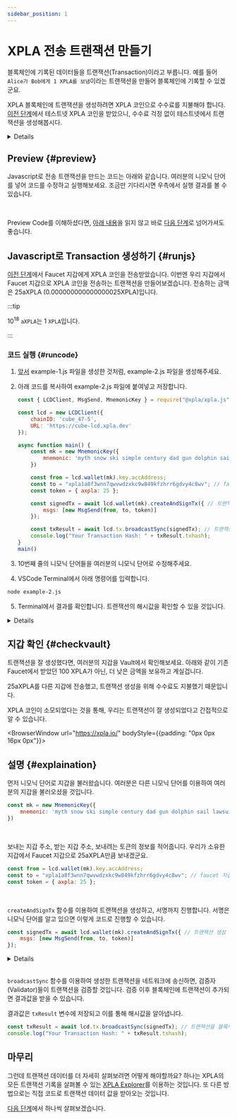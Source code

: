 ```yaml
---
sidebar_position: 1
---
```


# XPLA 전송 트랜잭션 만들기


블록체인에 기록된 데이터들을 트랜잭션(Transaction)이라고 부릅니다. 예를 들어 `Alice가 Bob에게 1 XPLA를 보냄`이라는 트랜잭션을 만들어 블록체인에 기록할 수 있겠군요. 

XPLA 블록체인에 트랜잭션을 생성하려면 XPLA 코인으로 수수료를 지불해야 합니다. [이전 단계](/docs/settings/create-wallet/get-testnet-xpla)에서 테스트넷 XPLA 코인을 받았으니, 수수료 걱정 없이 테스트넷에서 트랜잭션을 생성해봅시다. 

<Details summary="블록체인에 트랜잭션을 생성하려면 왜 수수료를 지불해야 하나요?">

블록체인에 트랜잭션이 어떻게 생성되는지 예시로 살펴봅시다. `Alice가 Bob에게 1 XPLA를 보냄`이라는 트랜잭션을 네트워크에 알립니다(BroadCast). 그렇다면 Alice가 1 XPLA 이상을 보유하고 있는지, Alice가 트랜잭션을 생성한 것이 맞는지 등 트랜잭션에 대해 검증할 필요가 있습니다.

트랜잭션을 검증하는 역할을 [검증자(Validator)](https://docs.xpla.io/docs/full-node/manage-a-validator/validator-faq/)들이 담당합니다. 검증자들은 모든 블록체인 데이터를 확인하여, 새로 블록에 담을 트랜잭션에 문제가 없는지를 검증합니다.

검증자들은 [블록체인의 시작부터 현재까지 기록된 모든 데이터를 저장](https://docs.xpla.io/docs/full-node/run-a-full-node/overview/)하고 있으면서, 네트워크에서 계속 트랜잭션을 받아 검증하기 때문에 많은 컴퓨팅 자원이 필요합니다. 우리는 컴퓨팅 자원을 사용하지 않는 대신에, 수수료를 지불하여 검증자들에게 트랜잭션 생성을 요청합니다. 이를 PoS(Proof of Stake) 방식이라고 합니다.

또한 수수료는 악의적인 공격자가 트랜잭션을 무한히 발생시켜 블록체인 네트워크에 부하를 걸지 못하도록 방지하는 역할도 있습니다. 

</Details>

## Preview {#preview}

Javascript로 전송 트랜잭션을 만드는 코드는 아래와 같습니다. 여러분의 니모닉 단어를 넣어 코드를 수정하고 실행해보세요. 조금만 기다리시면 우측에서 실행 결과를 볼 수 있습니다.

<Ex02 />

<br/>

Preview Code를 이해하셨다면, [아래 내용](/docs/settings/create-testnet-transaction/send-tx#runjs)을 읽지 않고 바로 [다음 단계](/docs/settings/create-testnet-transaction/check-tx-in-explorer)로 넘어가셔도 좋습니다.


## Javascript로 Transaction 생성하기 {#runjs}

[이전 단계](/docs/settings/create-wallet/get-testnet-xpla)에서 Faucet 지갑에게 XPLA 코인을 전송받았습니다. 이번엔 우리 지갑에서 Faucet 지갑으로 XPLA 코인을 전송하는 트랜잭션을 만들어보겠습니다. 전송하는 금액은 25aXPLA (0.000000000000000025XPLA)입니다.

:::tip

10<sup>18</sup> `aXPLA`는 1 `XPLA`입니다.

:::

### 코드 실행 {#runcode}

1. [앞서](/docs/settings/create-wallet/create-wallet-with-js#runjs) example-1.js 파일을 생성한 것처럼, example-2.js 파일을 생성해주세요.

2. 아래 코드를 복사하여 example-2.js 파일에 붙여넣고 저장합니다.

    ```js
    const { LCDClient, MsgSend, MnemonicKey } = require("@xpla/xpla.js");

    const lcd = new LCDClient({
        chainID: 'cube_47-5',
        URL: 'https://cube-lcd.xpla.dev'
    });

    async function main() {
        const mk = new MnemonicKey({
            mnemonic: 'myth snow ski simple century dad gun dolphin sail lawsuit fringe image toast betray frown keep harbor flash table prevent isolate panic tag vehicle',
        })

        const from = lcd.wallet(mk).key.accAddress;
        const to = "xpla1a8f3wnn7qwvwdzxkc9w849kfzhrr6gdvy4c8wv"; // faucet 지갑 주소
        const token = { axpla: 25 };

        const signedTx = await lcd.wallet(mk).createAndSignTx({ // 트랜잭션 생성 및 사이닝, 트랜잭션 fee 설정
            msgs: [new MsgSend(from, to, token)]
        });

        const txResult = await lcd.tx.broadcastSync(signedTx); // 트랜잭션을 블록체인에 전송
        console.log("Your Transaction Hash: " + txResult.txhash);
    }
    main()
    ```

3. 10번째 줄의 니모닉 단어들을 여러분의 니모닉 단어로 수정해주세요.

4. VSCode Terminal에서 아래 명령어를 입력합니다.

  ```bash
  node example-2.js
  ```

5. Terminal에서 결과를 확인합니다. 트랜잭션의 해시값을 확인할 수 있을 것입니다.

<Details summary="해시값이란 무엇인가요?">

해시값이란 `다양한 길이의 데이터를 일정한 길이의 데이터로 변환한 값`입니다. 데이터를 변환하는 방법은 적용하는 알고리즘에 따라 달라집니다.

대표적인 `SHA256` 알고리즘을 이용하여 예시를 살펴봅시다. 두 입력값의 데이터 길이는 다르지만, 해시값 길이는 모두 64개로 동일한 것을 알 수 있습니다.

- 입력값 : `helloworld`

  해시값 : `936A185CAAA266BB9CBE981E9E05CB78CD732B0B3280EB944412BB6F8F8F07AF`

- 입력값 : `xpla`

  해시값 : `2AA54B6285BB3FCF0A69452991C15DB65B76313950C4D6EF74E584AA5F0E3286`

해시값의 특징으로는, 입력값이 조금만 달라져도 해시값이 크게 바뀐다는 점, 해시값을 통해 입력값이 무엇인지는 알아내기 어렵다는 점 등이 있습니다.

우리가 생성한 트랜잭션은 `트랜잭션이 포함된 블록의 높이(Height)`, `트랜잭션이 발생한 시간`, `트랜잭션 수수료` 등 다양한 데이터를 가지고 있습니다. 이러한 데이터를 입력값으로 트랜잭션의 해시값이 결정됩니다.

</Details>

## 지갑 확인 {#checkvault}

트랜잭션을 잘 생성했다면, 여러분의 지갑을 Vault에서 확인해보세요. 아래와 같이 기존 Faucet에서 받았던 100 XPLA가 아닌, 더 낮은 금액을 보유하고 계실겁니다.

25aXPLA를 다른 지갑에 전송했고, 트랜잭션 생성을 위해 수수료도 지불했기 때문입니다.

XPLA 코인이 소모되었다는 것을 통해, 우리는 트랜잭션이 잘 생성되었다고 간접적으로 알 수 있습니다.

<BrowserWindow url="https://xpla.io/" bodyStyle={{padding: "0px 0px 16px 0px"}}>
<div className="flex justify-end">
    <VaultImgCard imgSrc="/xpla-academy-dev/img/2-settings/2-create-testnet-transaction/send-tx/sendtx-checkfee.png" />
</div>
</BrowserWindow>

## 설명 {#explaination}

먼저 니모닉 단어로 지갑을 불러왔습니다. 여러분은 다른 니모닉 단어를 이용하여 여러분의 지갑을 불러오셨을 것입니다.

```js
const mk = new MnemonicKey({
    mnemonic: 'myth snow ski simple century dad gun dolphin sail lawsuit fringe image toast betray frown keep harbor flash table prevent isolate panic tag vehicle',
})
```

<br/>

보내는 지갑 주소, 받는 지갑 주소, 보내려는 토큰의 정보를 적어줍니다. 우리가 소유한 지갑에서 Faucet 지갑으로 25aXPLA만큼 보내겠군요. 

```js
const from = lcd.wallet(mk).key.accAddress;
const to = "xpla1a8f3wnn7qwvwdzxkc9w849kfzhrr6gdvy4c8wv"; // faucet 지갑 주소
const token = { axpla: 25 };
```

<br/>

`createAndSignTx` 함수를 이용하여 트랜잭션을 생성하고, 서명까지 진행합니다. 서명은 니모닉 단어를 알고 있으면 이렇게 코드로 진행할 수 있습니다.

```js
const signedTx = await lcd.wallet(mk).createAndSignTx({ // 트랜잭션 생성 및 사이닝, 트랜잭션 fee 설정
    msgs: [new MsgSend(from, to, token)]
});
```
<Details summary="서명이란 무엇인가요?">

서명은 `지갑의 주인이 트랜잭션을 만듦`을 증명하는 수단입니다.

우리는 이번 단계에서 트랜잭션을 만들어 우리 지갑에서 다른 지갑으로 XPLA를 전송해보았습니다. 그러나 악의적인 사람이 내 지갑의 XPLA를 다른 지갑으로 전송할 수 있으면 안되겠죠.

이것을 방지하는 것이 바로 서명입니다. 서명은 지갑의 니모닉 단어나 개인키를 알아야만 진행할 수 있습니다. 따라서 여러 번 언급드렸지만 니모닉 단어를 잘 보관해야 합니다. 니모닉 단어를 알고 있으면 다른 사람이 서명을 진행할 수 있고, 이를 통해 자금을 탈취할 수 있게 되니까요.


뿐만 아니라 서명은 더 다양한 의미를 지니고 있습니다. 서명은 트랜잭션의 데이터를 이용하여 만들어지는데, 트랜잭션 내 데이터를 수정하면 기존 서명은 효력이 사라집니다. 다시 서명을 진행해야 하죠. 이를 통해 다른 사람이 몰래 트랜잭션 데이터를 수정하는 것을 방지할 수 있습니다. 

참고로 트랜잭션의 서명이 타당한지를 검증하는 사람들이 앞서 언급했던 검증자(Validator)들입니다.

</Details>

<br/>

`broadcastSync` 함수를 이용하여 생성한 트랜잭션을 네트워크에 송신하면, 검증자(Validator)들이 트랜잭션을 검증할 것입니다. 검증 이후 블록체인에 트랜잭션이 추가되면 결과값을 받을 수 있습니다. 

결과값은 `txResult` 변수에 저장되고 이를 통해 해시값을 알아냅니다.

```js
const txResult = await lcd.tx.broadcastSync(signedTx); // 트랜잭션을 블록체인에 전송
console.log("Your Transaction Hash: " + txResult.txhash);
```

## 마무리

그런데 트랜잭션 데이터를 더 자세히 살펴보려면 어떻게 해야할까요? 하나는 XPLA의 모든 트랜잭션 기록을 살펴볼 수 있는 [XPLA Explorer](https://explorer.xpla.io/)를 이용하는 것입니다. 또 다른 방법으로는 직접 코드로 트랜잭션 데이터 값을 받아오는 것입니다.

[다음 단계](/docs/settings/create-testnet-transaction/check-tx-in-explorer)에서 하나씩 살펴보겠습니다.
